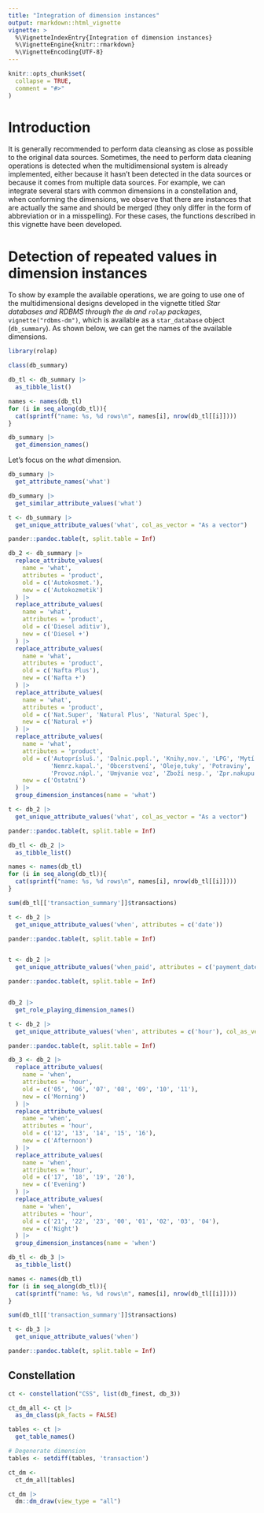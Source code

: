 ```yaml
---
title: "Integration of dimension instances"
output: rmarkdown::html_vignette
vignette: >
  %\VignetteIndexEntry{Integration of dimension instances}
  %\VignetteEngine{knitr::rmarkdown}
  %\VignetteEncoding{UTF-8}
---
```


```r
knitr::opts_chunk$set(
  collapse = TRUE,
  comment = "#>"
)
```

# Introduction

It is generally recommended to perform data cleansing as close as possible to the original data sources. Sometimes, the need to perform data cleaning operations is detected when the multidimensional system is already implemented, either because it hasn't been detected in the data sources or because it comes from multiple data sources. For example, we can integrate several stars with common dimensions in a constellation and, when conforming the dimensions, we observe that there are instances that are actually the same and should be merged (they only differ in the form of abbreviation or in a misspelling). For these cases, the functions described in this vignette have been developed.

# Detection of repeated values in dimension instances

To show by example the available operations, we are going to use one of the multidimensional designs developed in the vignette titled *Star databases and RDBMS through the `dm` and `rolap` packages*, `vignette("rdbms-dm")`, which is available as a `star_database` object (`db_summary`). As shown below, we can get the names of the available dimensions.

```r
library(rolap)

class(db_summary)

db_tl <- db_summary |>
  as_tibble_list()

names <- names(db_tl)
for (i in seq_along(db_tl)){
  cat(sprintf("name: %s, %d rows\n", names[i], nrow(db_tl[[i]])))
}
```



```r
db_summary |>
  get_dimension_names()
```



Let's focus on the *what* dimension. 

```r
db_summary |> 
  get_attribute_names('what')
```

```r
db_summary |>
  get_similar_attribute_values('what')
```

```r
t <- db_summary |>
  get_unique_attribute_values('what', col_as_vector = "As a vector")

pander::pandoc.table(t, split.table = Inf)
```




```r
db_2 <- db_summary |>
  replace_attribute_values(
    name = 'what',
    attributes = 'product',
    old = c('Autokosmet.'),
    new = c('Autokozmetik')
  ) |>
  replace_attribute_values(
    name = 'what',
    attributes = 'product',
    old = c('Diesel aditiv'),
    new = c('Diesel +')
  ) |>
  replace_attribute_values(
    name = 'what',
    attributes = 'product',
    old = c('Nafta Plus'),
    new = c('Nafta +')
  ) |>
  replace_attribute_values(
    name = 'what',
    attributes = 'product',
    old = c('Nat.Super', 'Natural Plus', 'Natural Spec'),
    new = c('Natural +')
  ) |>
  replace_attribute_values(
    name = 'what',
    attributes = 'product',
    old = c('Autoprísluš.', 'Dalnic.popl.', 'Knihy,nov.', 'LPG', 'Mytí vozidel',
            'Nemrz.kapal.', 'Obcerstvení', 'Oleje,tuky', 'Potraviny', 'Prev.náplne',
            'Provoz.nápl.', 'Umývanie voz', 'Zboží nesp.', 'Zpr.nakupu'),
    new = c('Ostatní')
  ) |>
  group_dimension_instances(name = 'what')
```

```r
t <- db_2 |>
  get_unique_attribute_values('what', col_as_vector = "As a vector")

pander::pandoc.table(t, split.table = Inf)
```


```r
db_tl <- db_2 |>
  as_tibble_list()

names <- names(db_tl)
for (i in seq_along(db_tl)){
  cat(sprintf("name: %s, %d rows\n", names[i], nrow(db_tl[[i]])))
}

sum(db_tl[['transaction_summary']]$transactions)
```


```r
t <- db_2 |>
  get_unique_attribute_values('when', attributes = c('date'))

pander::pandoc.table(t, split.table = Inf)


t <- db_2 |>
  get_unique_attribute_values('when_paid', attributes = c('payment_date'))

pander::pandoc.table(t, split.table = Inf)


db_2 |>
  get_role_playing_dimension_names()
```


```r
t <- db_2 |>
  get_unique_attribute_values('when', attributes = c('hour'), col_as_vector = "As a vector")

pander::pandoc.table(t, split.table = Inf)
```


```r
db_3 <- db_2 |>
  replace_attribute_values(
    name = 'when',
    attributes = 'hour',
    old = c('05', '06', '07', '08', '09', '10', '11'),
    new = c('Morning')
  ) |>
  replace_attribute_values(
    name = 'when',
    attributes = 'hour',
    old = c('12', '13', '14', '15', '16'),
    new = c('Afternoon')
  ) |>
  replace_attribute_values(
    name = 'when',
    attributes = 'hour',
    old = c('17', '18', '19', '20'),
    new = c('Evening')
  ) |>
  replace_attribute_values(
    name = 'when',
    attributes = 'hour',
    old = c('21', '22', '23', '00', '01', '02', '03', '04'),
    new = c('Night')
  ) |>
  group_dimension_instances(name = 'when')
```

```r
db_tl <- db_3 |>
  as_tibble_list()

names <- names(db_tl)
for (i in seq_along(db_tl)){
  cat(sprintf("name: %s, %d rows\n", names[i], nrow(db_tl[[i]])))
}

sum(db_tl[['transaction_summary']]$transactions)
```


```r
t <- db_3 |>
  get_unique_attribute_values('when')

pander::pandoc.table(t, split.table = Inf)
```


## Constellation

```r
ct <- constellation("CSS", list(db_finest, db_3))

ct_dm_all <- ct |>
  as_dm_class(pk_facts = FALSE)

tables <- ct |>
  get_table_names()

# Degenerate dimension
tables <- setdiff(tables, 'transaction')

ct_dm <-
  ct_dm_all[tables]

ct_dm |> 
  dm::dm_draw(view_type = "all")
```


